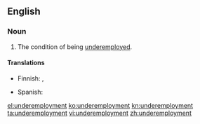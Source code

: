 ==English==

===Noun===
{{en-noun|-}}

# The condition of being [[underemployed]].

====Translations====
{{trans-top|condition of being underemployed}}
* Finnish: {{t|fi|alityöllisyys}}, {{t|fi|vajaatyöllisyys}}
{{trans-mid}}
* Spanish: {{t+|es|subempleo|m}}
{{trans-bottom}}

[[el:underemployment]]
[[ko:underemployment]]
[[kn:underemployment]]
[[ta:underemployment]]
[[vi:underemployment]]
[[zh:underemployment]]